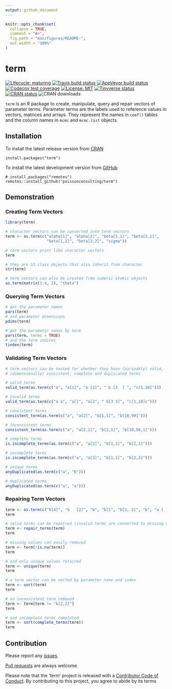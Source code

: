 ```yaml
---
output: github_document
---
```


<!-- README.md is generated from README.Rmd. Please edit that file -->

```r
knitr::opts_chunk$set(
  collapse = TRUE,
  comment = "#>",
  fig.path = "man/figures/README-",
  out.width = "100%"
)
```
# term

<!-- badges: start -->
[![Lifecycle: maturing](https://img.shields.io/badge/lifecycle-maturing-blue.svg)](https://www.tidyverse.org/lifecycle/#maturing)
[![Travis build status](https://travis-ci.com/poissonconsulting/term.svg?branch=master)](https://travis-ci.com/poissonconsulting/term)
[![AppVeyor build status](https://ci.appveyor.com/api/projects/status/github/poissonconsulting/term?branch=master&svg=true)](https://ci.appveyor.com/project/poissonconsulting/term)
[![Codecov test coverage](https://codecov.io/gh/poissonconsulting/term/branch/master/graph/badge.svg)](https://codecov.io/gh/poissonconsulting/term?branch=master)
[![License: MIT](https://img.shields.io/badge/License-MIT-green.svg)](https://opensource.org/licenses/MIT)
[![Tinyverse status](https://tinyverse.netlify.com/badge/term)](https://CRAN.R-project.org/package=term)
[![CRAN status](https://www.r-pkg.org/badges/version/term)](https://cran.r-project.org/package=term)
![CRAN downloads](http://cranlogs.r-pkg.org/badges/term)
<!-- badges: end -->

`term` is an R package to create, manipulate, query and repair vectors of parameter terms.
Parameter terms are the labels used to reference values in vectors, matrices and arrays.
They represent the names in `coef()` tables and the column names in 
`mcmc` and `mcmc.list` objects.

## Installation 

To install the latest release version from [CRAN](https://cran.r-project.org)
```
install.packages("term")
```

To install the latest development version from [GitHub](https://github.com/poissonconsulting/term)
```
# install.packages("remotes")
remotes::install_github("poissonconsulting/term")
```

## Demonstration

### Creating Term Vectors
```r
library(term)

# character vectors can be converted into term vectors
term <- as.term(c("alpha[1]", "alpha[2]", "beta[1,1]", "beta[2,1]",
                  "beta[1,2]", "beta[2,2]", "sigma"))

# term vectors print like character vectors
term

# they are S3 class objects that also inherit from character
str(term)

# term vectors can also be created from numeric atomic objects
as.term(matrix(1:4, 2), "theta")
```

### Querying Term Vectors
```r
# get the parameter names
pars(term)
# and parameter dimensions
pdims(term)

# get the parameter names by term
pars(term, terms = TRUE)
# and the term indices
tindex(term)
```

### Validating Term Vectors
```r
# term vectors can be tested for whether they have (parseably) valid, 
# (dimensionally) consistent, complete and duplicated terms

# valid terms
valid_term(as.term(c("a", "a[1]", "a [2]", " b [3  ] ", "c[1,10]")))

# invalid terms
valid_term(as.term(c("a a", "a[]", "a[2", " b[3 3]", "c[1,10]c")))

# consistent terms
consistent_term(as.term(c("a", "a[2]", "b[1,1]", "b[10,99]")))

# inconsistent terms
consistent_term(as.term(c("a", "a[2,1]", "b[1,1]", "b[10,99,1]")))

# complete terms
is.incomplete_terms(as.term(c("a", "a[2]", "b[1,1]", "b[2,1]")))

# incomplete terms
is.incomplete_terms(as.term(c("a", "a[3]", "b[1,1]", "b[2,2]")))

# unique terms
anyDuplicated(as.term(c("a", "b")))

# duplicated terms
anyDuplicated(as.term(c("a", "a")))
```

### Repairing Term Vectors
```r
term <- as.term(c("b[4]", "b   [2]", "b", "b[1", "b[2, 2]", "b", "a [ 1 ] ", NA))
term

# valid terms can be repaired (invalid terms are converted to missing values)
term <- repair_terms(term)
term

# missing values can easily removed
term <- term[!is.na(term)]
term

# and only unique values retained
term <- unique(term)
term

# a term vector can be sorted by parameter name and index
term <- sort(term)
term

# an inconsistent term removed
term <- term[term != "b[2,2]"]
term

# and incomplete terms completed
term <- sort(complete_terms(term))
term
```

## Contribution

Please report any [issues](https://github.com/poissonconsulting/term/issues).

[Pull requests](https://github.com/poissonconsulting/term/pulls) are always welcome.

Please note that the 'term' project is released with a [Contributor Code of Conduct](https://poissonconsulting.github.io/term/CODE_OF_CONDUCT.html).
By contributing to this project, you agree to abide by its terms
